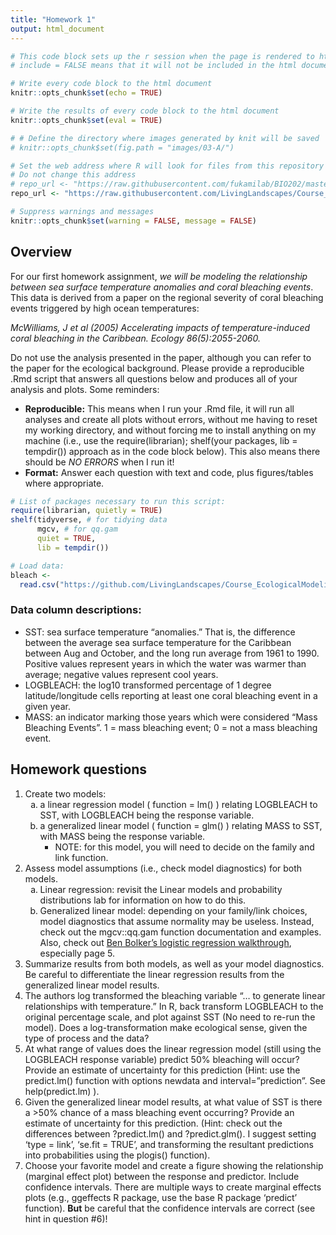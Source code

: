 ```yaml
---
title: "Homework 1"
output: html_document
---
```


```r
# This code block sets up the r session when the page is rendered to html
# include = FALSE means that it will not be included in the html document

# Write every code block to the html document 
knitr::opts_chunk$set(echo = TRUE)

# Write the results of every code block to the html document 
knitr::opts_chunk$set(eval = TRUE)

# # Define the directory where images generated by knit will be saved
# knitr::opts_chunk$set(fig.path = "images/03-A/")

# Set the web address where R will look for files from this repository
# Do not change this address
# repo_url <- "https://raw.githubusercontent.com/fukamilab/BIO202/master/"
repo_url <- "https://raw.githubusercontent.com/LivingLandscapes/Course_EcologicalModeling/master/"

# Suppress warnings and messages
knitr::opts_chunk$set(warning = FALSE, message = FALSE) 

```

## Overview

For our first homework assignment, *we will be modeling the relationship between sea surface temperature anomalies and coral bleaching events*. This data is derived from a paper on the regional severity of coral bleaching events triggered by high ocean temperatures:

*McWilliams, J et al (2005) Accelerating impacts of temperature-induced coral bleaching in the Caribbean. Ecology 86(5):2055-2060.*

Do not use the analysis presented in the paper, although you can refer to the paper for the ecological background. Please provide a reproducible .Rmd script that answers all questions below and produces all of your analysis and plots. Some reminders:

- **Reproducible:** This means when I run your .Rmd file, it will run all analyses and create all plots without errors, without me having to reset my working directory, and without forcing me to install anything on my machine (i.e., use the require(librarian); shelf(your packages, lib = tempdir()) approach as in the code block below). This also means there should be *NO ERRORS* when I run it!
- **Format:** Answer each question with text and code, plus figures/tables where appropriate.

```r

# List of packages necessary to run this script:
require(librarian, quietly = TRUE)
shelf(tidyverse, # for tidying data
      mgcv, # for qq.gam
      quiet = TRUE,
      lib = tempdir())

# Load data:
bleach <- 
  read.csv("https://github.com/LivingLandscapes/Course_EcologicalModeling/raw/master/data/bleach.csv")

```

### Data column descriptions: 

+ SST: sea surface temperature "anomalies." That is, the difference between the average sea surface temperature for the Caribbean between Aug and October, and the long run average from 1961 to 1990. Positive values represent years in which the water was warmer than average; negative values represent cool years.
+ LOGBLEACH: the log10 transformed percentage of 1 degree latitude/longitude cells reporting at least one coral bleaching event in a given year.
+ MASS: an indicator marking those years which were considered “Mass Bleaching Events”. 1 = mass bleaching event; 0 = not a mass bleaching event.


## Homework questions

1. Create two models:
    a. a linear regression model ( function = lm() ) relating LOGBLEACH to SST, with LOGBLEACH being the response variable. 
    b. a generalized linear model ( function = glm() ) relating MASS to SST, with MASS being the response variable.
        + NOTE: for this model, you will need to decide on the family and link function.
2. Assess model assumptions (i.e., check model diagnostics) for both models.
    a. Linear regression: revisit the Linear models and probability distributions lab for information on how to do this.
    b. Generalized linear model: depending on your family/link choices, model diagnostics that assume normality may be useless. Instead, check out the mgcv::qq.gam function documentation and examples. Also, check out [Ben Bolker's logistic regression walkthrough](https://bbolker.github.io/stat4c03/notes/logistic.pdf), especially page 5.
3. Summarize results from both models, as well as your model diagnostics. Be careful to differentiate the linear regression results from the generalized linear model results.
4. The authors log transformed the bleaching variable “… to generate linear relationships with temperature.” In R, back transform LOGBLEACH to the original percentage scale, and plot against SST (No need to re-run the model). Does a log-transformation make ecological sense, given the type of process and the data?
5. At what range of values does the linear regression model (still using the LOGBLEACH response variable) predict 50% bleaching will occur? Provide an estimate of uncertainty for this prediction (Hint: use the predict.lm() function with options newdata and interval=”prediction”. See help(predict.lm) ). 
6. Given the generalized linear model results, at what value of SST is there a >50% chance of a mass bleaching event occurring? Provide an estimate of uncertainty for this prediction. (Hint: check out the differences between ?predict.lm() and ?predict.glm(). I suggest setting 'type = link', 'se.fit = TRUE', and transforming the resultant predictions into probabilities using the plogis() function).
7. Choose your favorite model and create a figure showing the relationship (marginal effect plot) between the response and predictor. Include confidence intervals. There are multiple ways to create marginal effects plots (e.g., ggeffects R package, use the base R package 'predict' function). **But** be careful that the confidence intervals are correct (see hint in question #6)!





